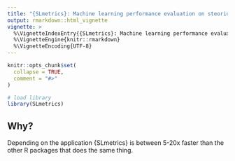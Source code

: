 ```yaml
---
title: "{SLmetrics}: Machine learning performance evaluation on steoriods"
output: rmarkdown::html_vignette
vignette: >
  %\VignetteIndexEntry{{SLmetrics}: Machine learning performance evaluation on steoriods}
  %\VignetteEngine{knitr::rmarkdown}
  %\VignetteEncoding{UTF-8}
---
```


```r
knitr::opts_chunk$set(
  collapse = TRUE,
  comment = "#>"
)
```

```r
# load library
library(SLmetrics)
```


## Why?

Depending on the application {SLmetrics} is between 5-20x faster than the other R packages that does the same thing.



